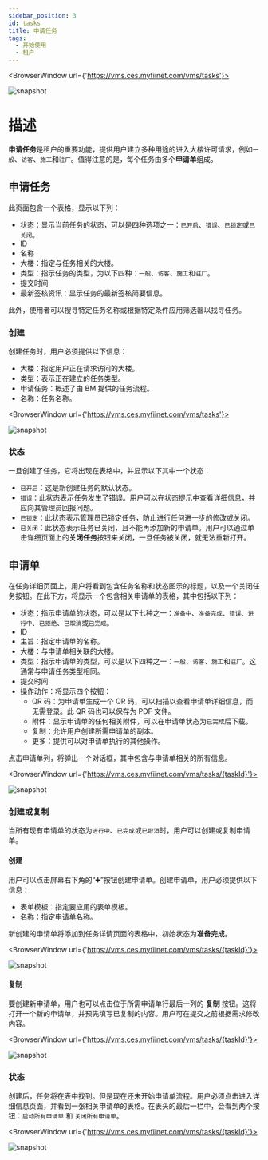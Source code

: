 ---
sidebar_position: 3
id: tasks
title: 申请任务
tags:
  - 开始使用
  - 租户
---


<BrowserWindow url={'https://vms.ces.myfiinet.com/vms/tasks'}>

![snapshot](../assets/vms/vms-tasks-zh-hant.png)

</BrowserWindow>

# 描述

**申请任务**是租户的重要功能，提供用户建立多种用途的进入大楼许可请求，例如`一般`、`访客`、`施工`和`驻厂`。值得注意的是，每个任务由多个**申请单**组成。

## 申请任务

此页面包含一个表格，显示以下列：

- 状态：显示当前任务的状态，可以是四种选项之一：`已开启`、`错误`、`已锁定`或`已关闭`。
- ID
- 名称
- 大楼：指定与任务相关的大楼。
- 类型：指示任务的类型，为以下四种：`一般`、`访客`、`施工`和`驻厂`。
- 提交时间
- 最新签核资讯：显示任务的最新签核简要信息。

此外，使用者可以搜寻特定任务名称或根据特定条件应用筛选器以找寻任务。

### 创建

创建任务时，用户必须提供以下信息：

- 大楼：指定用户正在请求访问的大楼。
- 类型：表示正在建立的任务类型。
- 申请任务：概述了由 BM 提供的任务流程。
- 名称：任务名称。

<BrowserWindow url={'https://vms.ces.myfiinet.com/vms/tasks'}>

![snapshot](../assets/vms/vms-create-task-zh-hant.png)

</BrowserWindow>

### 状态

一旦创建了任务，它将出现在表格中，并显示以下其中一个状态：

- `已开启`：这是新创建任务的默认状态。
- `错误`：此状态表示任务发生了错误。用户可以在状态提示中查看详细信息，并应向其管理员回报问题。
- `已锁定`：此状态表示管理员已锁定任务，防止进行任何进一步的修改或关闭。
- `已关闭`：此状态表示任务已关闭，且不能再添加新的申请单。用户可以通过单击详细页面上的**关闭任务**按钮来关闭，一旦任务被关闭，就无法重新打开。

## 申请单

在任务详细页面上，用户将看到包含任务名称和状态图示的标题，以及一个关闭任务按钮。在此下方，将显示一个包含相关申请单的表格，其中包括以下列：

- 状态：指示申请单的状态，可以是以下七种之一：`准备中`、`准备完成`、`错误`、`进行中`、`已拒绝`、`已取消`或`已完成`。
- ID
- 主旨：指定申请单的名称。
- 大楼：与申请单相关联的大楼。
- 类型：指示申请单的类型，可以是以下四种之一：`一般`、`访客`、`施工`和`驻厂`。这通常与申请任务类型相同。
- 提交时间
- 操作动作：将显示四个按钮：
  - QR 码：为申请单生成一个 QR 码，可以扫描以查看申请单详细信息，而无需登录。此 QR 码也可以保存为 PDF 文件。
  - 附件：显示申请单的任何相关附件，可以在申请单状态为`已完成`后下载。
  - 复制：允许用户创建所需申请单的副本。
  - 更多：提供可以对申请单执行的其他操作。

点击申请单列，将弹出一个对话框，其中包含与申请单相关的所有信息。

<BrowserWindow url={'https://vms.ces.myfiinet.com/vms/tasks/{taskId}'}>

![snapshot](../assets/vms/vms-ticket-content-zh-hant.png)

</BrowserWindow>

### 创建或复制

当所有现有申请单的状态为`进行中`、`已完成`或`已取消`时，用户可以创建或复制申请单。

#### 创建

用户可以点击屏幕右下角的“➕”按钮创建申请单。创建申请单，用户必须提供以下信息：

- 表单模板：指定要应用的表单模板。
- 名称：指定申请单名称。

新创建的申请单将添加到任务详情页面的表格中，初始状态为**准备完成**。

<BrowserWindow url={'https://vms.ces.myfiinet.com/vms/tasks/{taskId}'}>

![snapshot](../assets/vms/vms-create-ticket-zh-hant.png)

</BrowserWindow>

#### 复制

要创建新申请单，用户也可以点击位于所需申请单行最后一列的 **复制** 按钮。这将打开一个新的申请单，并预先填写已复制的内容。用户可在提交之前根据需求修改内容。

<BrowserWindow url={'https://vms.ces.myfiinet.com/vms/tasks/{taskId}'}>

![snapshot](../assets/vms/vms-copy-ticket-zh-hant.png)

</BrowserWindow>

### 状态

创建后，任务将在表中找到。但是现在还未开始申请单流程。用户必须点击进入详细信息页面，并看到一张相关申请单的表格。在表头的最后一栏中，会看到两个按钮：`启动所有申请单` 和 `关闭所有申请单`。

<BrowserWindow url={'https://vms.ces.myfiinet.com/vms/tasks/{taskId}'}>

![snapshot](../assets/vms/vms-task-tickets-zh-hant.png)

</BrowserWindow>
